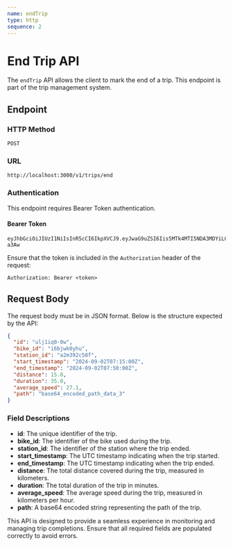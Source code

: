 ```yaml
---
name: endTrip
type: http
sequence: 2
---
```


# End Trip API

The `endTrip` API allows the client to mark the end of a trip. This endpoint is part of the trip management system.

## Endpoint

### HTTP Method

`POST`

### URL

```
http://localhost:3000/v1/trips/end
```

### Authentication

This endpoint requires Bearer Token authentication.

#### Bearer Token

```
eyJhbGciOiJIUzI1NiIsInR5cCI6IkpXVCJ9.eyJwaG9uZSI6Iis5MTk4MTI5NDA3MDYiLCJ1aWQiOiI1Z2VhcGdhcHhzIn0.yNyKfoOQouzSNDwp_5rJ9CAEMVJo5uqueJHNpG-a3Aw
```

Ensure that the token is included in the `Authorization` header of the request:

```
Authorization: Bearer <token>
```

## Request Body

The request body must be in JSON format. Below is the structure expected by the API:

```json
{
  "id": "ulj1iq0-0w",
  "bike_id": "i6bjwk0yhu",
  "station_id": "a2m392c58f",
  "start_timestamp": "2024-09-02T07:15:00Z",
  "end_timestamp": "2024-09-02T07:50:00Z",
  "distance": 15.8,
  "duration": 35.0,
  "average_speed": 27.1,
  "path": "base64_encoded_path_data_3"
}
```

### Field Descriptions

- **id**: The unique identifier of the trip.
- **bike_id**: The identifier of the bike used during the trip.
- **station_id**: The identifier of the station where the trip ended.
- **start_timestamp**: The UTC timestamp indicating when the trip started.
- **end_timestamp**: The UTC timestamp indicating when the trip ended.
- **distance**: The total distance covered during the trip, measured in kilometers.
- **duration**: The total duration of the trip in minutes.
- **average_speed**: The average speed during the trip, measured in kilometers per hour.
- **path**: A base64 encoded string representing the path of the trip.

This API is designed to provide a seamless experience in monitoring and managing trip completions. Ensure that all required fields are populated correctly to avoid errors.